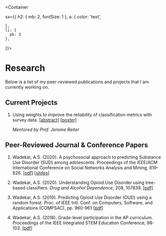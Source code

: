 
<Meta title='Research' />

<Container
  
  sx={{
    h2: { mb: 2, fontSize: 1 },
    a: {
      color: 'text',
      
    },
    li: {
      pb: 3
    },
  }}>

# Research

<Description>
  Below is a list of my peer-reviewed publications and projects that I am
  currently working on.
</Description>

## Current Projects

1. Using weights to improve the reliability of classification metrics with survey data. [[abstract]](/papers/huang-abstract.pdf) [[poster]](/papers/huang-poster.pdf)

   _Mentored by Prof. Jerome Reiter_

## Peer-Reviewed Journal & Conference Papers

1. Wadekar, A.S. (2020). A psychosocial approach to predicting Substance Use Disorder (SUD) among adolescents. Proceedings of the IEEE/ACM International Conference on Social Networks Analysis and Mining, 819-826. [[pdf]](/papers/asonam-12-20.pdf) [[slides]](/papers/asonam-12-20-slides.pdf)

2. Wadekar, A.S. (2020). Understanding Opioid Use Disorder using tree-based classifiers. _Drug and Alcohol Dependence_, 208, 107839. [[pdf]](/papers/dad-03-20.pdf)

3. Wadekar, A.S. (2019). Predicting Opioid Use Disorder (OUD) using a random forest.
   Proc. of IEEE Intl. Conf. on Computers, Software, and Applications (COMPSAC), pp. 960-961 [[pdf]](/papers/compsac-07-19.pdf)

4. Wadekar, A.S. (2018). Grade-level participation in the AP curriculum. Proceedings of the IEEE Integrated STEM Education Conference, 98-103. [[pdf]](/papers/isec-03-18.pdf)

</Container>
